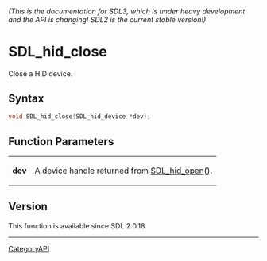 ====== (This is the documentation for SDL3, which is under heavy development and the API is changing! SDL2 is the current stable version!) ======
= SDL_hid_close =

Close a HID device.

== Syntax ==

<syntaxhighlight lang='c'>
void SDL_hid_close(SDL_hid_device *dev);
</syntaxhighlight>

== Function Parameters ==

{|
|'''dev'''
|A device handle returned from [[SDL_hid_open]]().
|}

== Version ==

This function is available since SDL 2.0.18.

----
[[CategoryAPI]]


